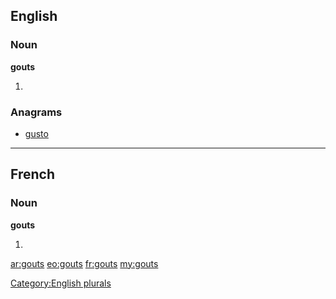 ==English==

===Noun===
'''gouts'''

# {{plural of|gout}}

===Anagrams===
* [[gusto#English|gusto]]

[[Category:English plurals]]

----

==French==

===Noun===
'''gouts''' {{m}}

# {{plural of|gout|lang=fr}}

[[ar:gouts]]
[[eo:gouts]]
[[fr:gouts]]
[[my:gouts]]